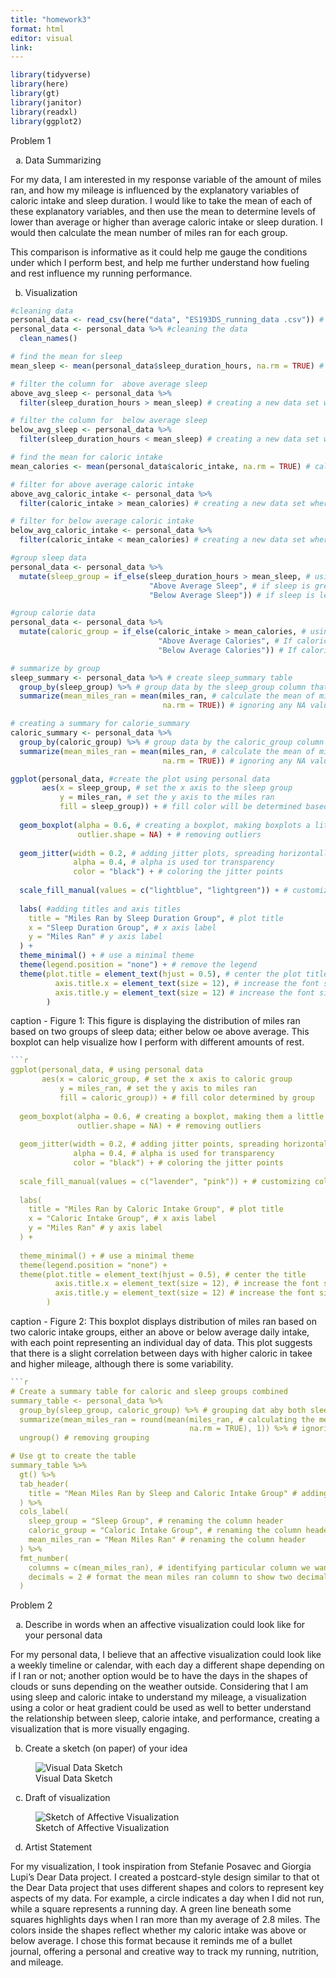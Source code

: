 ```yaml
---
title: "homework3"
format: html
editor: visual
link:
---
```


```r
library(tidyverse)
library(here)
library(gt)
library(janitor)
library(readxl)
library(ggplot2)
```

Problem 1

(a) Data Summarizing

For my data, I am interested in my response variable of the amount of miles ran, and how my mileage is influenced by the explanatory variables of caloric intake and sleep duration. I would like to take the mean of each of these explanatory variables, and then use the mean to determine levels of lower than average or higher than average caloric intake or sleep duration. I would then calculate the mean number of miles ran for each group.

This comparison is informative as it could help me gauge the conditions under which I perform best, and help me further understand how fueling and rest influence my running performance.

(b) Visualization

```r
#cleaning data 
personal_data <- read_csv(here("data", "ES193DS_running_data .csv")) # read in the data 
personal_data <- personal_data %>% #cleaning the data 
  clean_names()
```

```r
# find the mean for sleep
mean_sleep <- mean(personal_data$sleep_duration_hours, na.rm = TRUE) # calculating the mean for sleep, na.rm = TRUE is being used just in case there are NA values in the data 

# filter the column for  above average sleep 
above_avg_sleep <- personal_data %>% 
  filter(sleep_duration_hours > mean_sleep) # creating a new data set where sleep is above average

# filter the column for  below average sleep
below_avg_sleep <- personal_data %>%
  filter(sleep_duration_hours < mean_sleep) # creating a new data set where sleep is below the average
```

```r
# find the mean for caloric intake 
mean_calories <- mean(personal_data$caloric_intake, na.rm = TRUE) # calculating the mena f or sleep, na.rm = TRUE is being used just in case there are NA Values in the data 

# filter for above average caloric intake 
above_avg_caloric_intake <- personal_data %>% 
  filter(caloric_intake > mean_calories) # creating a new data set where caloric intake is above average 

# filter for below average caloric intake 
below_avg_caloric_intake <- personal_data %>%
  filter(caloric_intake < mean_calories) # creating a new data set where caloric intake is below average
```


```r
#group sleep data 
personal_data <- personal_data %>% 
  mutate(sleep_group = if_else(sleep_duration_hours > mean_sleep, # using mutate to create 'sleep_group'
                               "Above Average Sleep", # if sleep is greater than the mean sleep and is TRUE, it will be above average sleep 
                               "Below Average Sleep")) # if sleep is less than the mean sleep, it will be FALSE, and  will be below average sleep 
```

```r
#group calorie data
personal_data <- personal_data %>%
  mutate(caloric_group = if_else(caloric_intake > mean_calories, # using mutate to create 'caloric_group'
                                 "Above Average Calories", # If caloric intake is greater than the mean calories and is TRUE, it will be labeled as "Above Average Calories"
                                 "Below Average Calories")) # If caloric intake is lower than the mean calories, it will be FALSE and labeled as "Below Average Calories"
```


```r
# summarize by group 
sleep_summary <- personal_data %>% # create sleep_summary table 
  group_by(sleep_group) %>% # group data by the sleep_group column that was previously created 
  summarize(mean_miles_ran = mean(miles_ran, # calculate the mean of miles_ran for between groups 
                                  na.rm = TRUE)) # ignoring any NA values 

# creating a summary for calorie_summary
caloric_summary <- personal_data %>%
  group_by(caloric_group) %>% # group data by the caloric_group column
  summarize(mean_miles_ran = mean(miles_ran, # calculate the mean of miles_ran between groups 
                                  na.rm = TRUE)) # ignoring any NA values 
```


```r

ggplot(personal_data, #create the plot using personal data 
       aes(x = sleep_group, # set the x axis to the sleep group 
           y = miles_ran, # set the y axis to the miles ran 
           fill = sleep_group)) + # fill color will be determined based on sleep group 
  
  geom_boxplot(alpha = 0.6, # creating a boxplot, making boxplots a little transparent with alpha 
               outlier.shape = NA) + # removing outliers 
  
  geom_jitter(width = 0.2, # adding jitter plots, spreading horizontally 
              alpha = 0.4, # alpha is used tor transparency 
              color = "black") + # coloring the jitter points 
  
  scale_fill_manual(values = c("lightblue", "lightgreen")) + # customizing colors 
  
  labs( #adding titles and axis titles 
    title = "Miles Ran by Sleep Duration Group", # plot title 
    x = "Sleep Duration Group", # x axis label 
    y = "Miles Ran" # y axis label 
  ) +
  theme_minimal() + # use a minimal theme 
  theme(legend.position = "none") + # remove the legend 
  theme(plot.title = element_text(hjust = 0.5), # center the plot title 
          axis.title.x = element_text(size = 12), # increase the font size 
          axis.title.y = element_text(size = 12) # increase the font size 
        ) 
```

caption - Figure 1: This figure is displaying the distribution of miles ran based on two groups of sleep data; either below oe above average. This boxplot can help visualize how I perform with different amounts of rest.

```r
```r
ggplot(personal_data, # using personal data 
       aes(x = caloric_group, # set the x axis to caloric group 
           y = miles_ran, # set the y axis to miles ran 
           fill = caloric_group)) + # fill color determined by group 
  
  geom_boxplot(alpha = 0.6, # creating a boxplot, making them a little transparent with alpha 
               outlier.shape = NA) + # removing outliers 
  
  geom_jitter(width = 0.2, # adding jitter points, spreading horizontally 
              alpha = 0.4, # alpha is used for transparency 
              color = "black") + # coloring the jitter points 
  
  scale_fill_manual(values = c("lavender", "pink")) + # customizing colors 
  
  labs(
    title = "Miles Ran by Caloric Intake Group", # plot title 
    x = "Caloric Intake Group", # x axis label 
    y = "Miles Ran" # y axis label 
  ) +
  
  theme_minimal() + # use a minimal theme 
  theme(legend.position = "none") + 
  theme(plot.title = element_text(hjust = 0.5), # center the title 
          axis.title.x = element_text(size = 12), # increase the font size 
          axis.title.y = element_text(size = 12) # increase the font size 
        ) 
```

caption - Figure 2: This boxplot displays distribution of miles ran based on two caloric intake groups, either an above or below average daily intake, with each point representing an individual day of data. This plot suggests that there is a slight correlation between days with higher caloric in takee and higher mileage, although there is some variability.

```r
```r
# Create a summary table for caloric and sleep groups combined
summary_table <- personal_data %>%
  group_by(sleep_group, caloric_group) %>% # grouping dat aby both sleep and caloric intake groups 
  summarize(mean_miles_ran = round(mean(miles_ran, # calculating the mean of miles ran for each group, round to one decimal place 
                                        na.rm = TRUE), 1)) %>% # ignoring NA values in the calculation 
  ungroup() # removing grouping 

# Use gt to create the table
summary_table %>%
  gt() %>%
  tab_header(
    title = "Mean Miles Ran by Sleep and Caloric Intake Group" # adding a title 
  ) %>%
  cols_label(
    sleep_group = "Sleep Group", # renaming the column header 
    caloric_group = "Caloric Intake Group", # renaming the column header 
    mean_miles_ran = "Mean Miles Ran" # renaming the column header 
  ) %>%
  fmt_number(
    columns = c(mean_miles_ran), # identifying particular column we want to format 
    decimals = 2 # format the mean miles ran column to show two decimal places 
  )
```

Problem 2

(a) Describe in words when an affective visualization could look like for your personal data

For my personal data, I believe that an affective visualization could look like a weekly timeline or calendar, with each day a different shape depending on if I ran or not; another option would be to have the days in the shapes of clouds or suns depending on the weather outside. Considering that I am using sleep and caloric intake to understand my mileage, a visualization using a color or heat gradient could be used as well to better understand the relationship between sleep, calorie intake, and performance, creating a visualization that is more visually engaging.

(b) Create a sketch (on paper) of your idea

![Visual Data Sketch](visualdata_sketch.png)

(c) Draft of visualization

![Sketch of Affective Visualization](visualdata.png)

(d) Artist Statement

For my visualization, I took inspiration from Stefanie Posavec and Giorgia Lupi’s Dear Data project. I created a postcard-style design similar to that ot the Dear Data project that uses different shapes and colors to represent key aspects of my data. For example, a circle indicates a day when I did not run, while a square represents a running day. A green line beneath some squares highlights days when I ran more than my average of 2.8 miles. The colors inside the shapes reflect whether my caloric intake was above or below average. I chose this format because it reminds me of a bullet journal, offering a personal and creative way to track my running, nutrition, and mileage.
